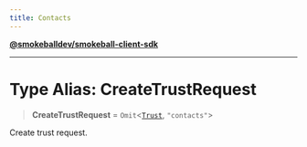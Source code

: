 ```yaml
---
title: Contacts
---
```

[**@smokeballdev/smokeball-client-sdk**](../../../../README.md)

***

# Type Alias: CreateTrustRequest

> **CreateTrustRequest** = `Omit`\<[`Trust`](../interfaces/Trust.md), `"contacts"`\>

Create trust request.
